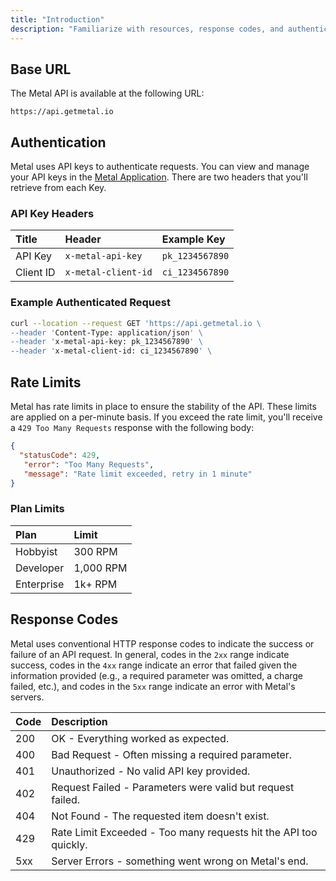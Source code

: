 ```yaml
---
title: "Introduction"
description: "Familiarize with resources, response codes, and authentication."
---
```


## Base URL
The Metal API is available at the following URL:

```
https://api.getmetal.io
```

## Authentication
Metal uses API keys to authenticate requests. You can view and manage your API keys in the [Metal Application](https://app.getmetal.io/settings/organization). There are two headers that you'll retrieve from each Key.

### API Key Headers
| Title | Header | Example Key
| :--- | :--- | :--- |
| API Key | `x-metal-api-key` | `pk_1234567890` |
| Client ID | `x-metal-client-id` | `ci_1234567890` |


### Example Authenticated Request
```bash
curl --location --request GET 'https://api.getmetal.io \
--header 'Content-Type: application/json' \
--header 'x-metal-api-key: pk_1234567890' \
--header 'x-metal-client-id: ci_1234567890' \
```

## Rate Limits
Metal has rate limits in place to ensure the stability of the API. These limits are applied on a per-minute basis. If you exceed the rate limit, you'll receive a `429 Too Many Requests` response with the following body:

```json
{
  "statusCode": 429,
   "error": "Too Many Requests",
   "message": "Rate limit exceeded, retry in 1 minute"
}
```

### Plan Limits

| Plan | Limit |
| :--- | :--- |
| Hobbyist | 300 RPM |
| Developer | 1,000 RPM |
| Enterprise | 1k+ RPM |

## Response Codes
Metal uses conventional HTTP response codes to indicate the success or failure of an API request. In general, codes in the `2xx` range indicate success, codes in the `4xx` range indicate an error that failed given the information provided (e.g., a required parameter was omitted, a charge failed, etc.), and codes in the `5xx` range indicate an error with Metal's servers.

| Code | Description |
| :--- | :--- |
| 200 | OK - Everything worked as expected. |
| 400 | Bad Request - Often missing a required parameter. |
| 401 | Unauthorized - No valid API key provided. |
| 402 | Request Failed - Parameters were valid but request failed. |
| 404 | Not Found - The requested item doesn't exist. |
| 429 | Rate Limit Exceeded - Too many requests hit the API too quickly. |
| 5xx | Server Errors - something went wrong on Metal's end. |
